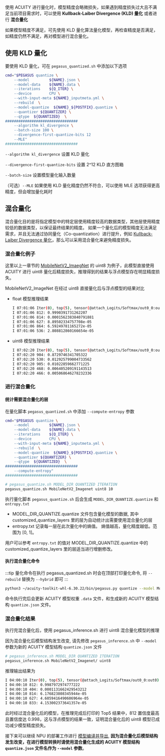使用 ACUITY 进行量化时，模型精度会略微损失，如果遇到精度损失过大且不满足当前项目需求时，可以使用 **Kullback-Laiber Divergence (KLD) 量化** 或者进行 **混合量化**

如果模型精度不满足，可先使用 KLD 量化算法量化模型，再检查精度是否满足，如精度仍然不满足，再对模型进行混合量化。

## 使用 KLD 量化

要使用 KLD 量化，可在 `pegasus_quantized.sh` 中添加以下选项

```bash
cmd="$PEGASUS quantize \
    --model         ${NAME}.json \
    --model-data    ${NAME}.data \
    --iterations    ${Q_ITER} \
    --device        CPU \
    --with-input-meta ${NAME}_inputmeta.yml \
    --rebuild  \
    --model-quantize  ${NAME}_${POSTFIX}.quantize \
    --quantizer ${QUANTIZER} \
    --qtype  ${QUANTIZED}  \
#################################
    --algorithm kl_divergence \
    --batch-size 100 \
    --divergence-first-quantize-bits 12
    --MLE"
#################################
```

`--algorithm kl_divergence` 设置 KLD 量化

`--divergence-first-quantize-bits` 设置 2^12 KLD 直方图箱

`--batch-size` 设置模型量化输入数量

（可选）`--MLE` 如果使用 KLD 量化精度仍然不符合，可以使用 MLE 选项获得更高精度，但会增加量化耗时

## 混合量化

混合量化目的是将指定模型中的特定层使用精度较高的数据类型，其他层使用精度较低的数据类型，以保证最终结果的精度。
如果一个量化后的模型精度无法满足需求，并且无法通过协同量化（Co-quantization）进行提升，例如 [Kullback-Laiber Divergence 量化](#使用-kld-量化)，那么可以采用混合量化来避免精度损失。

### 混合量化例子

这里以上一章节的 [MobileNetV2_ImaegNet](./cubie_acuity_usage#量化模型) 的 uint8 为例子，此模型直接使用 ACUITY 进行 uint8 量化后精度损失，推理得到的结果与浮点模型存在明显精度损失。

MobileNetV2_ImageNet 在经过 uint8 直接量化后与浮点模型的结果对比

- float 模型推理结果
  ```bash
  I 07:01:06 Iter(0), top(5), tensor(@attach_Logits/Softmax/out0_0:out0) :
  I 07:01:06 812: 0.9990391731262207
  I 07:01:06 814: 0.0001562383840791881
  I 07:01:06 627: 8.89502334757708e-05
  I 07:01:06 864: 6.59249781165272e-05
  I 07:01:06 536: 2.808812860166654e-05
  ```
- uint8 模型推理结果
  ```bash
  I 07:02:20 Iter(0), top(5), tensor(@attach_Logits/Softmax/out0_0:out0) :
  I 07:02:20 904: 0.8729746341705322
  I 07:02:20 530: 0.012925799004733562
  I 07:02:20 905: 0.01022859662771225
  I 07:02:20 468: 0.006405209191143513
  I 07:02:20 466: 0.005068646278232336
  ```

### 进行混合量化

#### 统计需要混合量化的层

在量化脚本 `pegasus_quantized.sh` 中添加 `--compute-entropy` 参数

```bash
cmd="$PEGASUS quantize \
    --model         ${NAME}.json \
    --model-data    ${NAME}.data \
    --iterations    ${Q_ITER} \
    --device        CPU \
    --with-input-meta ${NAME}_inputmeta.yml \
    --rebuild  \
    --model-quantize  ${NAME}_${POSTFIX}.quantize \
    --quantizer ${QUANTIZER} \
    --qtype  ${QUANTIZED}  \
#################################
    --compute-entropy"
#################################
```

<NewCodeBlock tip="X86 Linux PC" type="PC">

```bash
# pegasus_quantize.sh MODEL_DIR QUANTIZED ITERATION
pegasus_quantize.sh MobileNetV2_Imagenet uint8 10
```

</NewCodeBlock>

执行量化脚本 `pegasus_quantize.sh` 后会生成 `MODEL_DIR_QUANTIZE.quantize` 和 `entropy.txt`

- MODEL_DIR_QUANTIZE.quantize 文件包含量化模型的数据, 其中 customized_quantize_layers 里的层为自动统计出需要使用混合量化的层
- entropy.txt 记录每一层在此次量化中的熵值。 熵值越高，量化精度越低。范围为 [0, 1]。

用户可以参考 `entropy.txt` 的值对 MODEL_DIR_QUANTIZE.quantize 中的 customized_quantize_layers 里的层适当进行增删修改。

#### 执行混合量化命令

:::tip
量化命令在执行 pegasus_quantized.sh 时会在顶部打印量化命令, 将 `--rebuild` 替换为 `--hybrid` 即可
:::

<NewCodeBlock tip="X86 Linux PC" type="PC">

```bash
python3 ~/acuity-toolkit-whl-6.30.22/bin/pegasus.py quantize --model MobileNetV2_Imagenet.json --model-data MobileNetV2_Imagenet.data --iterations 1 --device CPU --with-input-meta MobileNetV2_Imagenet_inputmeta.yml --hybrid --model-quantize MobileNetV2_Imagenet_uint8.quantize --quantizer asymmetric_affine --qtype uint8 --compute-entropy
```

</NewCodeBlock>

命令执行完后会更新 ACUITY 模型权重 `.data` 文件，和生成新的 ACUITY 模型结构 `quantize.json` 文件。

### 混合量化结果

执行完混合量化后，使用 pegasus_inference.sh 进行 uint8 混合量化模型的推理

因为混合量化后模型结构发生改变, 请先修改 `pegasus_inference.sh` 中 `--model` 参数为新的 ACUITY 模型结构 `quantize.json` 文件

<NewCodeBlock tip="X86 Linux PC" type="PC">

```bash
# pegasus_inference.sh MODEL_DIR QUANTIZED ITERATION
pegasus_inference.sh MobileNetV2_Imagenet/ uint8
```

</NewCodeBlock>

推理输出结果为

```bash
I 04:00:10 Iter(0), top(5), tensor(@attach_Logits/Softmax/out0_0:out0) :
I 04:00:10 812: 0.9987972974777222
I 04:00:10 404: 0.0001131662429543212
I 04:00:10 814: 6.176823808345944e-05
I 04:00:10 627: 4.6059416490606964e-05
I 04:00:10 833: 4.153002373641357e-05
```

此时经过混合量化后的模型，在推理完成后打印的 Top5 结果中，812 置信度最高且置信度达 0.998，这与浮点模型的结果一致，证明混合量化后的 uint8 模型已成功减少模型精度损失。

接下来可以继续 NPU 的部署工作进行 [模型编译并导出](./cubie_acuity_usage#模型编译并导出), **因为混合量化后模型结构发生改变，在进行模型转换时请使用混合量化生成的 ACUITY 模型结构 `quantize.json` 文件名作为 `--model` 参数**。
